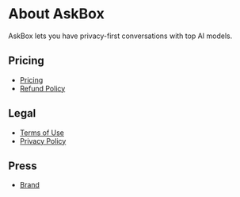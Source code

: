 # About AskBox

AskBox lets you have privacy-first conversations with top AI models.

## Pricing

- [Pricing](/pricing)
- [Refund Policy](/refund)

## Legal

- [Terms of Use](/terms)
- [Privacy Policy](/privacy)

## Press

- [Brand](/brand)
